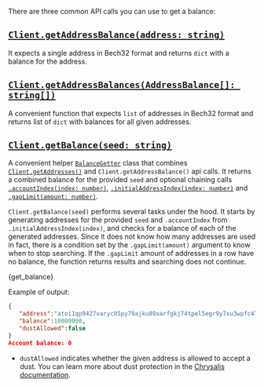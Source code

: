 
There are three common API calls you can use to get a balance:

## [`Client.getAddressBalance(address: string)`](./../api_reference.md#getaddressbalanceaddress-promise)

It expects a single address in Bech32 format and returns `dict` with a balance for the address.

## [`Client.getAddressBalances(AddressBalance[]: string[])`](./../api_reference.md#getaddressbalancesaddresses-promiseaddressbalance)

A convenient function that expects `list` of addresses in Bech32 format and returns list of `dict` with balances for all
given addresses.

## [`Client.getBalance(seed: string)`](./../api_reference.md#getbalanceseed-string-balancegetter)

A convenient helper [`BalanceGetter`](./../api_reference.md#balancegetter) class that combines
[`Client.getAddresses()`](./../api_reference.md#getaddressesseed-addressgetter) and
`Client.getAddressBalance()` api calls. It returns a combined balance for the provided `seed` and optional chaining
calls [`.accountIndex(index: number)`](./../api_reference.md#accountindexindex-balancegetter),
[`.initialAddressIndex(index: number)`](./../api_reference.md#initialaddressindexindex-balancegetter) and
[`.gapLimit(amount: number)`](./../api_reference.md#gaplimitamount-balancegetter).

`Client.getBalance(seed)` performs several tasks under the hood. It starts by generating addresses for the provided
`seed` and `.accountIndex` from `.initialAddressIndex(index)`, and checks for a balance of each of the generated
addresses. Since it does not know how many addresses are used in fact, there is a condition set by the
`.gapLimit(amount)` argument to know when to stop searching. If the `.gapLimit` amount of addresses in a row have no
balance, the function returns results and searching does not continue.

<CodeBlock className="language-javascript">{get_balance}</CodeBlock>

Example of output:

```json
{
   "address":"atoi1qp9427varyc05py79ajku89xarfgkj74tpel5egr9y7xu3wpfc4lkpx0l86",
   "balance":10000000,
   "dustAllowed":false
}
Account balance: 0
```

- `dustAllowed` indicates whether the given address is allowed to accept a dust. You can learn more about dust
  protection in the
  [Chrysalis documentation](https://wiki.iota.org/chrysalis-docs/faq#what-is-dust-protection-and-how-does-it-work).
